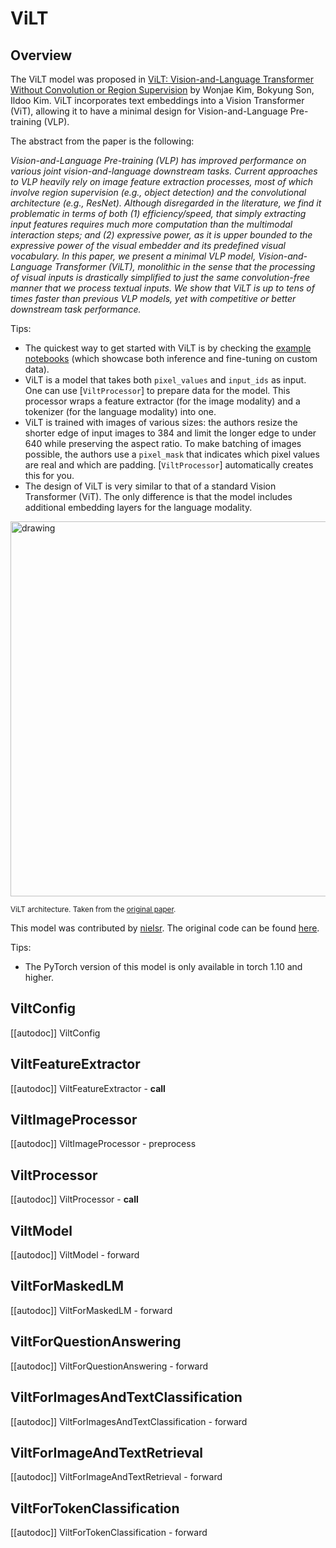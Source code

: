<!--Copyright 2021 The HuggingFace Team. All rights reserved.

Licensed under the Apache License, Version 2.0 (the "License"); you may not use this file except in compliance with
the License. You may obtain a copy of the License at

http://www.apache.org/licenses/LICENSE-2.0

Unless required by applicable law or agreed to in writing, software distributed under the License is distributed on
an "AS IS" BASIS, WITHOUT WARRANTIES OR CONDITIONS OF ANY KIND, either express or implied. See the License for the
specific language governing permissions and limitations under the License.
-->

# ViLT

## Overview

The ViLT model was proposed in [ViLT: Vision-and-Language Transformer Without Convolution or Region Supervision](https://arxiv.org/abs/2102.03334)
by Wonjae Kim, Bokyung Son, Ildoo Kim. ViLT incorporates text embeddings into a Vision Transformer (ViT), allowing it to have a minimal design
for Vision-and-Language Pre-training (VLP).

The abstract from the paper is the following:

*Vision-and-Language Pre-training (VLP) has improved performance on various joint vision-and-language downstream tasks.
Current approaches to VLP heavily rely on image feature extraction processes, most of which involve region supervision
(e.g., object detection) and the convolutional architecture (e.g., ResNet). Although disregarded in the literature, we
find it problematic in terms of both (1) efficiency/speed, that simply extracting input features requires much more
computation than the multimodal interaction steps; and (2) expressive power, as it is upper bounded to the expressive
power of the visual embedder and its predefined visual vocabulary. In this paper, we present a minimal VLP model,
Vision-and-Language Transformer (ViLT), monolithic in the sense that the processing of visual inputs is drastically
simplified to just the same convolution-free manner that we process textual inputs. We show that ViLT is up to tens of
times faster than previous VLP models, yet with competitive or better downstream task performance.*

Tips:

- The quickest way to get started with ViLT is by checking the [example notebooks](https://github.com/NielsRogge/Transformers-Tutorials/tree/master/ViLT)
  (which showcase both inference and fine-tuning on custom data).
- ViLT is a model that takes both `pixel_values` and `input_ids` as input. One can use [`ViltProcessor`] to prepare data for the model.
  This processor wraps a feature extractor (for the image modality) and a tokenizer (for the language modality) into one.
- ViLT is trained with images of various sizes: the authors resize the shorter edge of input images to 384 and limit the longer edge to
  under 640 while preserving the aspect ratio. To make batching of images possible, the authors use a `pixel_mask` that indicates
  which pixel values are real and which are padding. [`ViltProcessor`] automatically creates this for you.
- The design of ViLT is very similar to that of a standard Vision Transformer (ViT). The only difference is that the model includes
  additional embedding layers for the language modality.

<img src="https://huggingface.co/datasets/huggingface/documentation-images/resolve/main/vilt_architecture.jpg"
alt="drawing" width="600"/>

<small> ViLT architecture. Taken from the <a href="https://arxiv.org/abs/2102.03334">original paper</a>. </small>

This model was contributed by [nielsr](https://huggingface.co/nielsr). The original code can be found [here](https://github.com/dandelin/ViLT).


Tips:

- The PyTorch version of this model is only available in torch 1.10 and higher.

## ViltConfig

[[autodoc]] ViltConfig

## ViltFeatureExtractor

[[autodoc]] ViltFeatureExtractor
    - __call__

## ViltImageProcessor

[[autodoc]] ViltImageProcessor
    - preprocess

## ViltProcessor

[[autodoc]] ViltProcessor
    - __call__

## ViltModel

[[autodoc]] ViltModel
    - forward

## ViltForMaskedLM

[[autodoc]] ViltForMaskedLM
    - forward

## ViltForQuestionAnswering

[[autodoc]] ViltForQuestionAnswering
    - forward

## ViltForImagesAndTextClassification

[[autodoc]] ViltForImagesAndTextClassification
    - forward

## ViltForImageAndTextRetrieval

[[autodoc]] ViltForImageAndTextRetrieval
    - forward

## ViltForTokenClassification

[[autodoc]] ViltForTokenClassification
    - forward
